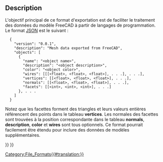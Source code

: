 <languages/>

{{Docnav/fr
|[[Arch_OBJ/fr|OBJ]]
|[[Arch_3DS/fr|3DS]]
|[[BIM_Workbench/fr|Atelier BIM]]
|IconL=
|IconR=
|IconC=Workbench_BIM.svg
}}

{{TOCright}}

<span id="Description"></span>
==Description==

L'objectif principal de ce format d'exportation est de faciliter le traitement des données du modèle FreeCAD à partir de langages de programmation. Le format [http://json.org/ JSON] est le suivant :
<pre>
  {
    "version": "0.0.1",
    "description": "Mesh data exported from FreeCAD",
    "objects": [
      {
        "name": "<object name>",
        "description": "<object description>",
        "color": "<object color>",
        "wires": [[[<float>, <float>, <float>], . . .], . . .],
        "vertices": [[<float>, <float>, <float>], . . .],
        "normals": [[<float>, <float>, <float>], . . .],
        "facets": [[<int>, <int>, <int>], . . .]
      }, . . .
    ]
  }
</pre>

Notez que les facettes forment des triangles et leurs valeurs entières référencent des points dans le tableau '''vertices'''. Les normales des facettes sont trouvées à la position correspondante dans le tableau '''normals''', '''description''', '''color''' et '''wires''' sont tous optionnels. Ce format pourrait facilement être étendu pour inclure des données de modèles supplémentaires.


{{Docnav/fr
|[[Arch_OBJ/fr|OBJ]]
|[[Arch_3DS/fr|3DS]]
|[[BIM_Workbench/fr|Atelier BIM]]
|IconL=
|IconR=
|IconC=Workbench_BIM.svg
}}

{{BIM_Tools_navi{{#translation:}}}}
{{Userdocnavi{{#translation:}}}}
[[Category:File_Formats{{#translation:}}]]